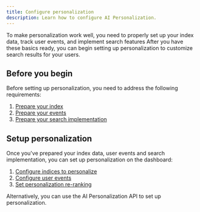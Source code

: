 ```yaml
---
title: Configure personalization
description: Learn how to configure AI Personalization.
---
```



<Beta />

To make personalization work well, you need to properly set up your index data, track user events, and implement search features
After you have these basics ready, you can begin setting up personalization to customize search results for your users.

## Before you begin

Before setting up personalization, you need to address the following requirements:

1. [Prepare your index](/guides/personalization/ai-personalization/configure/index-structure)
1. [Prepare your events](/guides/personalization/ai-personalization/configure/event-implementation)
1. [Prepare your search implementation](/guides/personalization/ai-personalization/configure/search-implementation)

## Setup personalization

Once you've prepared your index data, user events and search implementation, you can set up personalization on the dashboard:

1. [Configure indices to personalize](/guides/personalization/ai-personalization/configure/indices)
1. [Configure user events](/guides/personalization/ai-personalization/configure/events)
1. [Set personalization re-ranking](/guides/personalization/ai-personalization/configure/personalization-reranking)

Alternatively, you can use the AI Personalization API to set up personalization.